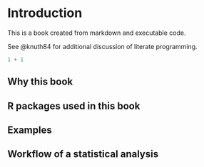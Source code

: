# Introduction

This is a book created from markdown and executable code.

See @knuth84 for additional discussion of literate programming.

```r
1 + 1
```

## Why this book

## R packages used in this book

## Examples

## Workflow of a statistical analysis
